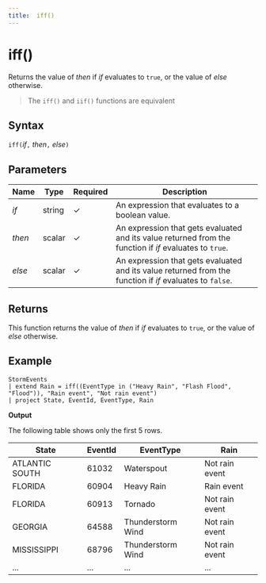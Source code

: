 ```yaml
---
title:  iff()
---
```

# iff()

Returns the value of *then* if *if* evaluates to `true`,
or the value of *else* otherwise.

> The `iff()` and `iif()` functions are equivalent

## Syntax

`iff(`*if*`,` *then*`,` *else*`)`

## Parameters

| Name | Type | Required | Description |
|--|--|--|--|
|*if*| string | &check; | An expression that evaluates to a boolean value.|
|*then*| scalar | &check; | An expression that gets evaluated and its value returned from the function if *if* evaluates to `true`.|
|*else*| scalar | &check; | An expression that gets evaluated and its value returned from the function if *if* evaluates to `false`.|

## Returns

This function returns the value of *then* if *if* evaluates to `true`,
or the value of *else* otherwise.

## Example


```kusto
StormEvents
| extend Rain = iff((EventType in ("Heavy Rain", "Flash Flood", "Flood")), "Rain event", "Not rain event")
| project State, EventId, EventType, Rain
```

**Output**

The following table shows only the first 5 rows.

|State|EventId|EventType|Rain|
|--|--|--|--|
|ATLANTIC SOUTH| 61032 |Waterspout |Not rain event
|FLORIDA| 60904 |Heavy Rain |Rain event
|FLORIDA| 60913 |Tornado |Not rain event
|GEORGIA| 64588 |Thunderstorm Wind |Not rain event
|MISSISSIPPI| 68796 |Thunderstorm Wind |Not rain event
|...|...|...|...|